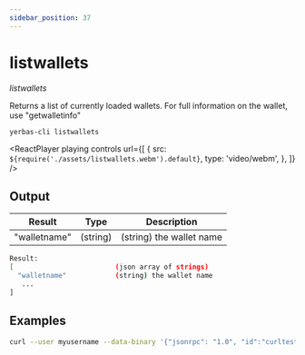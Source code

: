 ```yaml
---
sidebar_position: 37
---
```



# listwallets

_listwallets_

Returns a list of currently loaded wallets.
For full information on the wallet, use "getwalletinfo"

`yerbas-cli listwallets`

<ReactPlayer
  playing
  controls
  url={[
    {
      src: `${require('./assets/listwallets.webm').default}`,
      type: 'video/webm',
    },
  ]}
/>

## Output

| Result       | Type     | Description              |
| ------------ | -------- | ------------------------ |
| "walletname" | (string) | (string) the wallet name |

```bash
Result:
[                         (json array of strings)
  "walletname"            (string) the wallet name
   ...
]
```

## Examples

```bash
curl --user myusername --data-binary '{"jsonrpc": "1.0", "id":"curltest", "method": "listwallets", "params": [] }' -H 'content-type: text/plain;' http://127.0.0.1:9998/
```
